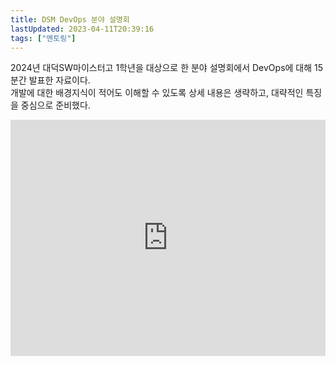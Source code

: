 ```yaml
---
title: DSM DevOps 분야 설명회
lastUpdated: 2023-04-11T20:39:16
tags: ["멘토링"]
---
```


2024년 대덕SW마이스터고 1학년을 대상으로 한 분야 설명회에서 DevOps에 대해 15분간 발표한 자료이다.<br/>
개발에 대한 배경지식이 적어도 이해할 수 있도록 상세 내용은 생략하고, 대략적인 특징을 중심으로 준비했다.

<div style="position: relative; padding-bottom: 75%; overflow: hidden;" class="iframe-slideshare-16x9">    
    <iframe style="position: absolute; top: 0; width: 100%; height: 100%;" src="https://www.slideshare.net/slideshow/embed_code/key/9cA7a9xJCdOvvl?startSlide=1" 
        frameborder="0" 
        marginwidth="0" 
        marginheight="0" 
        scrolling="no" 
        allowfullscreen> 
    </iframe>
</div>
